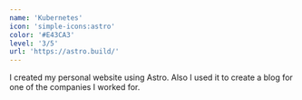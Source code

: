 ```yaml
---
name: 'Kubernetes'
icon: 'simple-icons:astro'
color: '#E43CA3'
level: '3/5'
url: 'https://astro.build/'
---
```


I created my personal website using Astro. Also I used it to create a blog for one of the companies I worked for.
